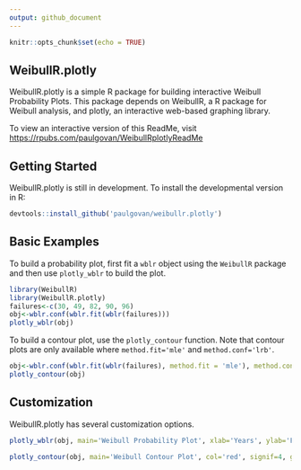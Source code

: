 ```yaml
---
output: github_document
---
```


```r
knitr::opts_chunk$set(echo = TRUE)
```

## WeibullR.plotly

WeibullR.plotly is a simple R package for building interactive Weibull Probability Plots. This package depends on WeibullR, a R package for Weibull analysis, and plotly, an interactive web-based graphing library.

To view an interactive version of this ReadMe, visit [https://rpubs.com/paulgovan/WeibullRplotlyReadMe](https://rpubs.com/paulgovan/WeibullRplotlyReadMe)

## Getting Started 

WeibullR.plotly is still in development. To install the developmental version in R:

```r
devtools::install_github('paulgovan/weibullr.plotly')
```

## Basic Examples

To build a probability plot, first fit a `wblr` object using the `WeibullR` package and then use `plotly_wblr` to build the plot.

```r
library(WeibullR)
library(WeibullR.plotly)
failures<-c(30, 49, 82, 90, 96)
obj<-wblr.conf(wblr.fit(wblr(failures)))
plotly_wblr(obj)
```

To build a contour plot, use the `plotly_contour` function. Note that contour plots are only available where `method.fit='mle'` and `method.conf='lrb'`.

```r
obj<-wblr.conf(wblr.fit(wblr(failures), method.fit = 'mle'), method.conf = 'lrb')
plotly_contour(obj)
```

## Customization

WeibullR.plotly has several customization options.

```r
plotly_wblr(obj, main='Weibull Probability Plot', xlab='Years', ylab='Failure Probability', col='blue', signif=4, grid=FALSE)
```

```r
plotly_contour(obj, main='Weibull Contour Plot', col='red', signif=4, grid=FALSE)
```

